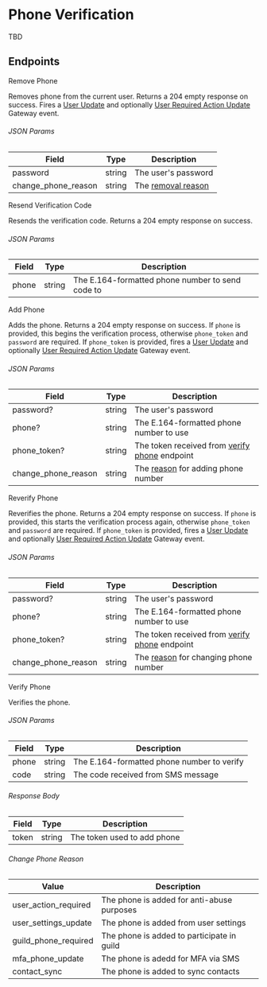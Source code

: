 # Phone Verification

TBD

## Endpoints

<RouteHeader method="DELETE" url="/users/@me/phone">
  Remove Phone
</RouteHeader>

Removes phone from the current user. Returns a 204 empty response on success. Fires a [User Update](/topics/gateway-events#user-update) and optionally [User Required Action Update](/topics/gateway-events#user-required-action-update) Gateway event.

###### JSON Params

| Field               | Type   | Description                                |
| ------------------- | ------ | ------------------------------------------ |
| password            | string | The user's password                        |
| change_phone_reason | string | The [removal reason](#change-phone-reason) |

<RouteHeader method="POST" url="/phone-verifications/resend" unauthenticated>
  Resend Verification Code
</RouteHeader>

Resends the verification code. Returns a 204 empty response on success.

###### JSON Params

| Field | Type   | Description                                      |
| ----- | ------ | ------------------------------------------------ |
| phone | string | The E.164-formatted phone number to send code to |

<RouteHeader method="POST" url="/users/@me/phone">
  Add Phone
</RouteHeader>

Adds the phone. Returns a 204 empty response on success. If `phone` is provided, this begins the verification process, otherwise `phone_token` and `password` are required.
If `phone_token` is provided, fires a [User Update](/topics/gateway-events#user-update) and optionally [User Required Action Update](/topics/gateway-events#user-required-action-update) Gateway event.

###### JSON Params

| Field               | Type   | Description                                                    |
| ------------------- | ------ | -------------------------------------------------------------- |
| password?           | string | The user's password                                            |
| phone?              | string | The E.164-formatted phone number to use                        |
| phone_token?        | string | The token received from [verify phone](#verify-phone) endpoint |
| change_phone_reason | string | The [reason](#change-phone-reason) for adding phone number     |

<RouteHeader method="POST" url="/users/@me/phone/reverify">
  Reverify Phone
</RouteHeader>

Reverifies the phone. Returns a 204 empty response on success. If `phone` is provided, this starts the verification process again, otherwise `phone_token` and `password` are required.
If `phone_token` is provided, fires a [User Update](/topics/gateway-events#user-update) and optionally [User Required Action Update](/topics/gateway-events#user-required-action-update) Gateway event.

###### JSON Params

| Field               | Type   | Description                                                    |
| ------------------- | ------ | -------------------------------------------------------------- |
| password?           | string | The user's password                                            |
| phone?              | string | The E.164-formatted phone number to use                        |
| phone_token?        | string | The token received from [verify phone](#verify-phone) endpoint |
| change_phone_reason | string | The [reason](#change-phone-reason) for changing phone number   |

<RouteHeader method="POST" url="/phone-verifications/verify" unauthenticated>
  Verify Phone
</RouteHeader>

Verifies the phone.

###### JSON Params

| Field | Type   | Description                                |
| ----- | ------ | ------------------------------------------ |
| phone | string | The E.164-formatted phone number to verify |
| code  | string | The code received from SMS message         |

###### Response Body

| Field | Type   | Description                 |
| ----- | ------ | --------------------------- |
| token | string | The token used to add phone |

###### Change Phone Reason

| Value                | Description                                |
| -------------------- | ------------------------------------------ |
| user_action_required | The phone is added for anti-abuse purposes |
| user_settings_update | The phone is added from user settings      |
| guild_phone_required | The phone is added to participate in guild |
| mfa_phone_update     | The phone is adedd for MFA via SMS         |
| contact_sync         | The phone is added to sync contacts        |
